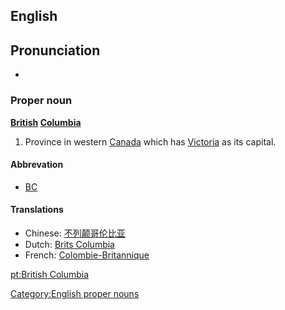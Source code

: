 ==English==
== Pronunciation  ==
* {{audio|en-ca-BritishColumbia.ogg|(CA)}}

===Proper noun===
'''[[British]] [[Columbia]]'''

#Province in western [[Canada]] which has [[Victoria]] as its capital.

====Abbrevation====
*[[BC]]<!-- or is B.C. more correct? -->

====Translations====
*Chinese: [[不列颠哥伦比亚]]
*Dutch: [[Brits Columbia]]
*French: [[Colombie-Britannique]]
[[pt:British Columbia]]

[[Category:English proper nouns]]